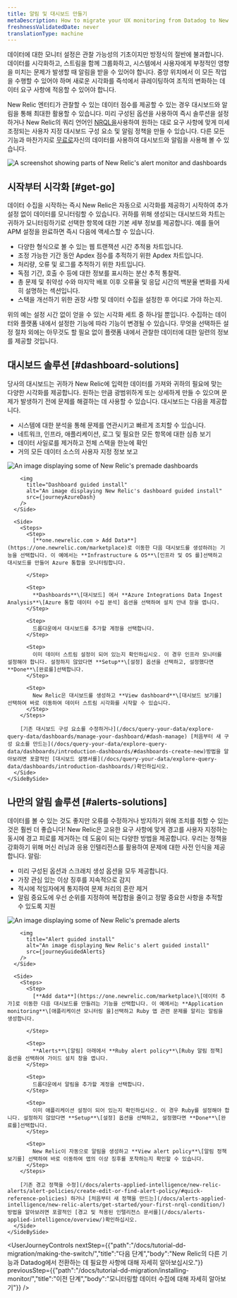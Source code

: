 ```yaml
---
title: 알림 및 대시보드 만들기
metaDescription: How to migrate your UX monitoring from Datadog to New Relic.
freshnessValidatedDate: never
translationType: machine
---
```









데이터에 대한 모니터 설정은 관찰 가능성의 기초이지만 방정식의 절반에 불과합니다. 데이터를 시각화하고, 스트림을 함께 그룹화하고, 시스템에서 사용자에게 부정적인 영향을 미치는 문제가 발생할 때 알림을 받을 수 있어야 합니다. 중앙 위치에서 이 모든 작업을 수행할 수 있어야 하며 새로운 시각화를 즉석에서 큐레이팅하여 조직의 변화하는 데이터 요구 사항에 적응할 수 있어야 합니다.

New Relic 엔터티가 관찰할 수 있는 데이터 점수를 제공할 수 있는 경우 대시보드와 알림을 통해 최대한 활용할 수 있습니다. 미리 구성된 옵션을 사용하여 즉시 솔루션을 설정하거나 New Relic의 쿼리 언어인 [NRQL을](/docs/query-your-data/nrql-new-relic-query-language/get-started/introduction-nrql-new-relics-query-language/)사용하여 원하는 대로 요구 사항에 맞게 미세 조정되는 사용자 지정 대시보드 구성 요소 및 알림 정책을 만들 수 있습니다. 다른 모든 기능과 마찬가지로 [무료로](https://newrelic.com/signup)자신의 데이터를 사용하여 대시보드와 알림을 사용해 볼 수 있습니다.

<img
  title="Alerts-and-dash"
  alt="A screenshot showing parts of New Relic's alert monitor and dashboards"
  src={journeyAlertsAndDash}
/>

## 시작부터 시각화 [#get-go]

데이터 수집을 시작하는 즉시 New Relic은 자동으로 시각화를 제공하기 시작하여 추가 설정 없이 데이터를 모니터링할 수 있습니다. 귀하를 위해 생성되는 대시보드와 차트는 귀하가 모니터링하기로 선택한 항목에 대한 기본 세부 정보를 제공합니다. 예를 들어 APM 설정을 완료하면 즉시 다음에 액세스할 수 있습니다.

* 다양한 형식으로 볼 수 있는 웹 트랜잭션 시간 추적용 차트입니다.
* 조정 가능한 기간 동안 Apdex 점수를 추적하기 위한 Apdex 차트입니다.
* 처리량, 오류 및 로그를 추적하기 위한 차트입니다.
* 독점 기간, 호출 수 등에 대한 정보를 표시하는 분산 추적 통찰력.
* 총 문제 및 취약성 수와 마지막 배포 이후 오류율 및 응답 시간의 백분율 변화를 자세히 설명하는 섹션입니다.
* 스택을 개선하기 위한 권장 사항 및 데이터 수집을 설정한 후 어디로 가야 하는지.

위의 예는 설정 시간 없이 얻을 수 있는 시각화 세트 중 하나일 뿐입니다. 수집하는 데이터와 플랫폼 내에서 설정한 기능에 따라 기능이 변경될 수 있습니다. 무엇을 선택하든 설정 절차 외에는 아무것도 할 필요 없이 플랫폼 내에서 관찰한 데이터에 대한 일련의 정보를 제공할 것입니다.

## 대시보드 솔루션 [#dashboard-solutions]

당사의 대시보드는 귀하가 New Relic에 입력한 데이터를 가져와 귀하의 필요에 맞는 다양한 시각화를 제공합니다. 원하는 만큼 광범위하게 또는 상세하게 만들 수 있으며 문제가 발생하기 전에 문제를 해결하는 데 사용할 수 있습니다. 대시보드는 다음을 제공합니다.

* 시스템에 대한 분석을 통해 문제를 연관시키고 빠르게 조치할 수 있습니다.
* 네트워크, 인프라, 애플리케이션, 로그 및 필요한 모든 항목에 대한 심층 보기
* 데이터 사일로를 제거하고 전체 스택을 한눈에 확인
* 거의 모든 데이터 소스의 사용자 지정 정보 보고

<CollapserGroup>
  <Collapser
    id="dash-install"
    title="미리 만들어진 대시보드 설치"
  >
    <SideBySide>
      <Side>
        <img
          title="Premade dashboards"
          alt="An image displaying some of New Relic's premade dashboards"
          src={journeyInfraDash}
        />

        <img
          title="Dashboard guided install"
          alt="An image displaying New Relic's dashboard guided install"
          src={journeyAzureDash}
        />
      </Side>

      <Side>
        <Steps>
          <Step>
            [**one.newrelic.com > Add Data**](https://one.newrelic.com/marketplace)로 이동한 다음 대시보드를 생성하려는 기능을 선택합니다. 이 예에서는 **Infrastructure & OS**\[인프라 및 OS 를]선택하고 대시보드를 만들어 Azure 통합을 모니터링합니다.  

          </Step>

          <Step>
            **Dashboards**\[대시보드] 에서 **Azure Integrations Data Ingest Analysis**\[Azure 통합 데이터 수집 분석] 옵션을 선택하여 설치 안내 창을 엽니다.
          </Step>

          <Step>
            드롭다운에서 대시보드를 추가할 계정을 선택합니다.
          </Step>

          <Step>
            이미 데이터 스트림 설정이 되어 있는지 확인하십시오. 이 경우 인프라 모니터를 설정해야 합니다. 설정하지 않았다면 **Setup**\[설정] 옵션을 선택하고, 설정했다면 **Done**\[완료를]선택합니다.
          </Step>

          <Step>
            New Relic은 대시보드를 생성하고 **View dashboard**\[대시보드 보기를] 선택하여 바로 이동하여 데이터 스트림 시각화를 시작할 수 있습니다.
          </Step>
        </Steps>

        [기존 대시보드 구성 요소를 수정하거나](/docs/query-your-data/explore-query-data/dashboards/manage-your-dashboard/#dash-manage) [처음부터 새 구성 요소를 만드는](/docs/query-your-data/explore-query-data/dashboards/introduction-dashboards/#dashboards-create-new)방법을 알아보려면 포괄적인 [대시보드 설명서를](/docs/query-your-data/explore-query-data/dashboards/introduction-dashboards/)확인하십시오.
      </Side>
    </SideBySide>
  </Collapser>
</CollapserGroup>

## 나만의 알림 솔루션 [#alerts-solutions]

데이터를 볼 수 있는 것도 좋지만 오류를 수정하거나 방지하기 위해 조치를 취할 수 있는 것은 훨씬 더 좋습니다! New Relic은 고유한 요구 사항에 맞게 경고를 사용자 지정하는 동시에 경고 피로를 제거하는 데 도움이 되는 다양한 방법을 제공합니다. 우리는 정책을 강화하기 위해 머신 러닝과 응용 인텔리전스를 활용하여 문제에 대한 사전 인식을 제공합니다. 알림:

* 미리 구성된 옵션과 스크래치 생성 옵션을 모두 제공합니다.
* 가장 관심 있는 이상 징후를 지속적으로 감지
* 적시에 적임자에게 통지하여 문제 처리의 혼란 제거
* 알림 중요도에 우선 순위를 지정하여 복잡함을 줄이고 정말 중요한 사항을 추적할 수 있도록 지원

<CollapserGroup>
  <Collapser
    id="alerts-install"
    title="미리 만들어진 알림 설치"
  >
    <SideBySide>
      <Side>
        <img
          title="Premade alerts"
          alt="An image displaying some of New Relic's premade alerts"
          src={journeyPremadeAlerts}
        />

        <img
          title="Alert guided install"
          alt="An image displaying New Relic's alert guided install"
          src={journeyGuidedAlerts}
        />
      </Side>

      <Side>
        <Steps>
          <Step>
            [**Add data**](https://one.newrelic.com/marketplace)\[데이터 추가]로 이동한 다음 대시보드를 만들려는 기능을 선택합니다. 이 예에서는 **Application monitoring**\[애플리케이션 모니터링 을]선택하고 Ruby 앱 관련 문제를 알리는 알림을 생성합니다.  

          </Step>

          <Step>
            **Alerts**\[알림] 아래에서 **Ruby alert policy**\[Ruby 알림 정책] 옵션을 선택하여 가이드 설치 창을 엽니다.
          </Step>

          <Step>
            드롭다운에서 알림을 추가할 계정을 선택합니다.
          </Step>

          <Step>
            이미 애플리케이션 설정이 되어 있는지 확인하십시오. 이 경우 Ruby를 설정해야 합니다. 설정하지 않았다면 **Setup**\[설정] 옵션을 선택하고, 설정했다면 **Done**\[완료를]선택합니다.
          </Step>

          <Step>
            New Relic이 자동으로 알림을 생성하고 **View alert policy**\[알림 정책 보기를] 선택하여 바로 이동하여 앱의 이상 징후를 포착하는지 확인할 수 있습니다.
          </Step>
        </Steps>

        [기존 경고 정책을 수정](/docs/alerts-applied-intelligence/new-relic-alerts/alert-policies/create-edit-or-find-alert-policy/#quick-reference-policies) 하거나 [처음부터 새 정책을 만드는](/docs/alerts-applied-intelligence/new-relic-alerts/get-started/your-first-nrql-condition/)방법을 알아보려면 포괄적인 [경고 및 적용된 인텔리전스 문서를](/docs/alerts-applied-intelligence/overview/)확인하십시오.
      </Side>
    </SideBySide>
  </Collapser>
</CollapserGroup>

<UserJourneyControls
  nextStep={{"path":"/docs/tutorial-dd-migration/making-the-switch/","title":"다음 단계","body":"New Relic의 다른 기능과 Datadog에서 전환하는 데 필요한 사항에 대해 자세히 알아보십시오."}}
  previousStep={{"path":"/docs/tutorial-dd-migration/installing-monitor/","title":"이전 단계","body":"모니터링할 데이터 수집에 대해 자세히 알아보기"}}
/>